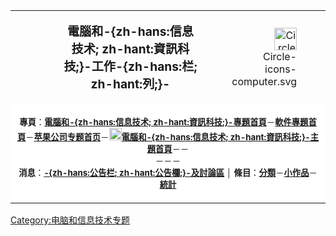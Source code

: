 <center>
{|cellpadding="3" cellspacing="0" style="margin:5px; border:#aaaaaa 1px solid; background:lightsteelblue;" width="650"
|- 
|style="padding:0 8px" align=left width="20%"|{{Tnavbar|IT quick links|mini=1}}
|align=center width="60%"|
<big>'''電腦和-{zh-hans:信息技术; zh-hant:資訊科技;}-工作-{zh-hans:栏; zh-hant:列;}-'''</big>
|style="padding:0 6px" align="right" width="20%"|
[[File:Circle-icons-computer.svg|36px]]
|-
|colspan="3" style="background:white;" align=center|
<small>
'''專頁'''：'''[[WikiProject:电脑和信息技术|電腦和-{zh-hans:信息技术; zh-hant:資訊科技;}-專題首頁]]'''－'''[[WikiProject:软件|軟件專題首頁]]'''－'''[[WikiProject:苹果公司|苹果公司专题首页]]'''－[[File:Desktop computer clipart - Yellow theme.svg|20px]]''' [[Portal:資訊科技|電腦和-{zh-hans:信息技术; zh-hant:資訊科技;}-主題首頁]]'''－{{portal-inline|size=20|自由軟件}}－<br />{{portal-inline|size=20|微軟}}－{{portal-inline|size=20|image=Light Apple Logo Free.png|苹果公司}}－{{portal-inline|size=20|image=Social icons-google-22x22.png|Google}}－{{portal-inline|size=20|image=Android_robot.svg|Android}}<br />
'''消息'''：'''[[WikiProject:電腦和資訊科技專題佈告板|-{zh-hans:公告栏; zh-hant:公告欄;}-及討論區]]'''  │  '''條目'''：'''[[:Category:信息技术|分類]]'''－'''[[:Category:電腦科學小作品|小作品]]'''－'''[[统计学|統計]]''' </small>
|}
</center><noinclude>
[[Category:电脑和信息技术专题]]
</noinclude>